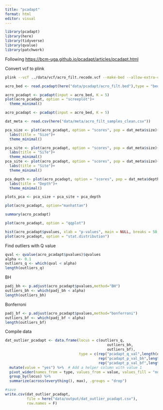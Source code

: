 ```yaml
---
title: "pcadapt"
format: html
editor: visual
---
```


```r
library(pcadapt)
library(here)
library(tidyverse)
library(qvalue)
library(patchwork)
```

Following <https://bcm-uga.github.io/pcadapt/articles/pcadapt.html>

Convert vcf to plink

```bash
plink --vcf ../data/vcf/acro_filt.recode.vcf --make-bed --allow-extra-chr --out ../data/pcadapt/acro_filt
```

```r
acro_bed <- read.pcadapt(here("data/pcadapt/acro_filt.bed"),type = "bed")
```

```r
acro_pcadapt <- pcadapt(input = acro_bed, K = 5)
plot(acro_pcadapt, option = "screeplot")+
  theme_minimal()
```

```r
acro_pcadapt <- pcadapt(input = acro_bed, K = 5)
```

```r
dat_meta <- read.csv(here("data/meta/acro_filt_samples_clean.csv"))
```

```r
pca_size <- plot(acro_pcadapt, option = "scores", pop = dat_meta$size)+
  labs(title = "Size")+
  theme_minimal()

pca_site <- plot(acro_pcadapt, option = "scores", pop = dat_meta$size)+
  labs(title = "SiTe")+
  theme_minimal()
pca_site <- plot(acro_pcadapt, option = "scores", pop = dat_meta$size)+
  labs(title = "Site")+
  theme_minimal()

pca_depth <- plot(acro_pcadapt, option = "scores", pop = dat_meta$depth)+
  labs(title = "Depth")+
  theme_minimal()

plots_pca <- pca_size + pca_site + pca_depth
```

```r
plot(acro_pcadapt, option="manhattan")
```

```r
summary(acro_pcadapt)

plot(acro_pcadapt, option = "qqplot")
```

```r
hist(acro_pcadapt$pvalues, xlab = "p-values", main = NULL, breaks = 50, col = "orange")
plot(acro_pcadapt, option = "stat.distribution")
```

Find outliers with Q value

```r
qval <- qvalue(acro_pcadapt$pvalues)$qvalues
alpha <- 0.1
outliers_q <- which(qval < alpha)
length(outliers_q)
```

BH

```r
padj_bh <- p.adjust(acro_pcadapt$pvalues,method="BH")
outliers_bh <- which(padj_bh < alpha)
length(outliers_bh)
```

Bonferroni

```r
padj_bf <- p.adjust(acro_pcadapt$pvalues,method="bonferroni")
outliers_bf <- which(padj_bf < alpha)
length(outliers_bf)
```

Compile data

```r

dat_outlier_pcadapt <- data.frame(locus = c(outliers_q, 
                                               outliers_bh, 
                                               outliers_bf), 
                                  type = c(rep("pcadapt_q_val",length(outliers_q)), 
                                           rep("pcadapt_p_val_bh",length(outliers_bh)), 
                                           rep("pcadapt_p_val_bf",length(outliers_bf)))) %>% 
  mutate(value = "yes") %>%  # Add a helper column with value 1
  pivot_wider(names_from = type, values_from = value, values_fill = "no") %>%
  group_by(locus) %>%
  summarize(across(everything(), max), .groups = "drop")
```

```r
#save
write.csv(dat_outlier_pcadapt,
          file = here("data/output/dat_outlier_pcadapt.csv"), 
          row.names = F)

```
